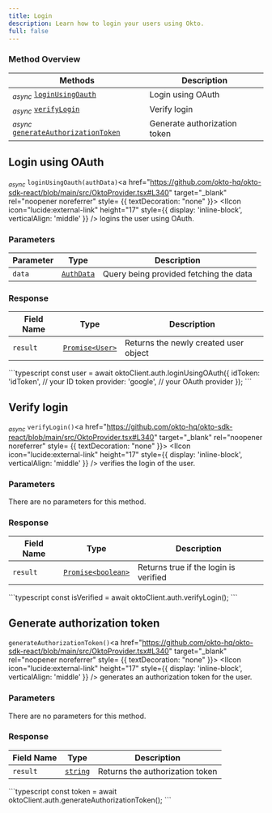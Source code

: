 ```yaml
---
title: Login
description: Learn how to login your users using Okto.
full: false
---
```




### Method Overview

| Methods                                                                         | Description                          |                 
|---------------------------------------------------------------------------------|--------------------------------------|
| <sub><i>async</i></sub> [`loginUsingOauth`](#login-using-oauth) | Login using OAuth |
| <sub><i>async</i></sub> [`verifyLogin`](#verify-login) | Verify login |
| <sub><i>async</i></sub> [`generateAuthorizationToken`](#generate-authorization-token) | Generate authorization token |

<div className="method-box">

## Login using OAuth

<sub><i>async</i></sub> `loginUsingOauth(authData)`<a href="https://github.com/okto-hq/okto-sdk-react/blob/main/src/OktoProvider.tsx#L340" target="_blank" rel="noopener noreferrer" style= {{ textDecoration: "none" }}> <IIcon icon="lucide:external-link" height="17" style={{ display: 'inline-block', verticalAlign: 'middle' }} /></a> logins the user using OAuth.

### Parameters

| Parameter   | Type                        | Description                            | 
|-------------|-----------------------------|----------------------------------------|
| `data`     | [`AuthData`](/api-docs#model/authdata) | Query being provided fetching the data | 

### Response

<Callout title="Success Response">

| Field Name | Type                  | Description                                   | 
|------------|-----------------------|-----------------------------------------------|
| `result`   | [`Promise<User>`](/api-docs#model/user) | Returns the newly created user object | 

</Callout>


<Accordions>
<Accordion title="Example">
<Tabs items={['Typescript']}>
  <Tab value="Typescript">
    ```typescript
        const user = await oktoClient.auth.loginUsingOAuth({
            idToken: 'idToken', // your ID token
            provider: 'google', // your OAuth provider
        });
    ```
  </Tab>
</Tabs>
</Accordion>
</Accordions>

</div>

<div className="method-box">

## Verify login

<sub><i>async</i></sub> `verifyLogin()`<a href="https://github.com/okto-hq/okto-sdk-react/blob/main/src/OktoProvider.tsx#L340" target="_blank" rel="noopener noreferrer" style= {{ textDecoration: "none" }}> <IIcon icon="lucide:external-link" height="17" style={{ display: 'inline-block', verticalAlign: 'middle' }} /></a> verifies the login of the user.

### Parameters

There are no parameters for this method.
### Response

<Callout title="Success Response">

| Field Name | Type                  | Description                                   | 
|------------|-----------------------|-----------------------------------------------|
| `result`   | [`Promise<boolean>`](/api-docs#model/user) | Returns true if the login is verified | 

</Callout>


<Accordions>
<Accordion title="Example">
<Tabs items={['Typescript']}>
  <Tab value="Typescript">
    ```typescript
        const isVerified = await oktoClient.auth.verifyLogin();
    ```
  </Tab>
</Tabs>
</Accordion>
</Accordions>

</div>

<div className="method-box">

## Generate authorization token

`generateAuthorizationToken()`<a href="https://github.com/okto-hq/okto-sdk-react/blob/main/src/OktoProvider.tsx#L340" target="_blank" rel="noopener noreferrer" style= {{ textDecoration: "none" }}> <IIcon icon="lucide:external-link" height="17" style={{ display: 'inline-block', verticalAlign: 'middle' }} /></a> generates an authorization token for the user.

### Parameters

There are no parameters for this method.

### Response

<Callout title="Success Response">

| Field Name | Type                  | Description                                   | 
|------------|-----------------------|-----------------------------------------------|
| `result`   | [`string`](/api-docs#model/user) | Returns the authorization token | 

</Callout>


<Accordions>
<Accordion title="Example">
<Tabs items={['Typescript']}>
  <Tab value="Typescript">
    ```typescript
        const token = await oktoClient.auth.generateAuthorizationToken();
    ```
  </Tab>
</Tabs>
</Accordion>
</Accordions>

</div>